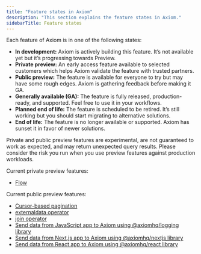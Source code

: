 ```yaml
---
title: "Feature states in Axiom"
description: "This section explains the feature states in Axiom."
sidebarTitle: Feature states
---
```


Each feature of Axiom is in one of the following states:

- **In development:** Axiom is actively building this feature. It’s not available yet but it’s progressing towards Preview.
- **Private preview:** An early access feature available to selected customers which helps Axiom validate the feature with trusted partners.
- **Public preview:** The feature is available for everyone to try but may have some rough edges. Axiom is gathering feedback before making it GA.
- **Generally available (GA):** The feature is fully released, production-ready, and supported. Feel free to use it in your workflows.
- **Planned end of life:** The feature is scheduled to be retired. It’s still working but you should start migrating to alternative solutions.
- **End of life:** The feature is no longer available or supported. Axiom has sunset it in favor of newer solutions.

<Warning>
Private and public preview features are experimental, are not guaranteed to work as expected, and may return unexpected query results. Please consider the risk you run when you use preview features against production workloads.
</Warning>

Current private preview features:

- [Flow](/process-data/introduction)

Current public preview features:
- [Cursor-based pagination](/restapi/pagination)
- [externaldata operator](/apl/tabular-operators/externaldata-operator)
- [join operator](/apl/tabular-operators/join-operator)
- [Send data from JavaScript app to Axiom using @axiomhq/logging library](/guides/javascript)
- [Send data from Next.js app to Axiom using @axiomhq/nextjs library](/send-data/nextjs)
- [Send data from React app to Axiom using @axiomhq/react library](/send-data/react)